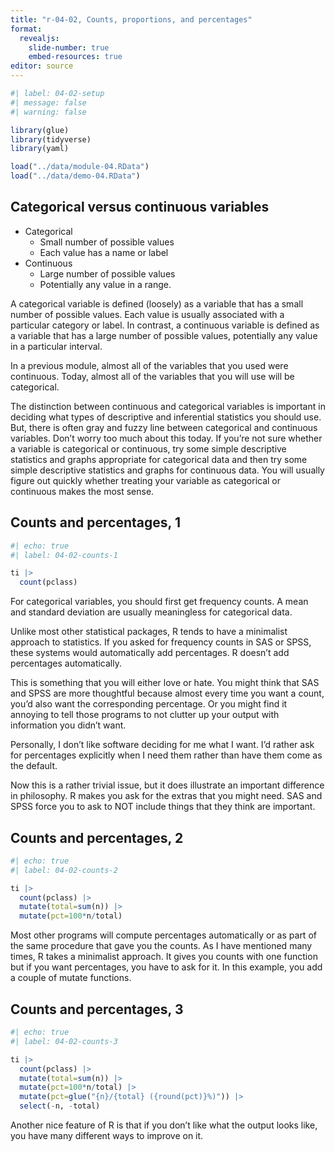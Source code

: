 ```yaml
---
title: "r-04-02, Counts, proportions, and percentages"
format: 
  revealjs:
    slide-number: true
    embed-resources: true
editor: source
---
```


```r
#| label: 04-02-setup
#| message: false
#| warning: false

library(glue)
library(tidyverse)
library(yaml)

load("../data/module-04.RData")
load("../data/demo-04.RData")
```



## Categorical versus continuous variables

+ Categorical
  + Small number of possible values
  + Each value has a name or label
+ Continuous
  + Large number of possible values
  + Potentially any value in a range.
  
::: notes

A categorical variable is defined (loosely) as a variable that has a small number of possible values. Each value is usually associated with a particular category or label. In contrast, a continuous variable is defined as a variable that has a large number of possible values, potentially any value in a particular interval.

In a previous module, almost all of the variables that you used were continuous. Today, almost all of the variables that you will use will be categorical.

The distinction between continuous and categorical variables is important in deciding what types of descriptive and inferential statistics you should use. But, there is often gray and fuzzy line between categorical and continuous variables. Don't worry too much about this today. If you're not sure whether a variable is categorical or continuous, try some simple descriptive statistics and graphs appropriate for categorical data and then try some simple descriptive statistics and graphs for continuous data. You will usually figure out quickly whether treating your variable as categorical or continuous makes the most sense.

:::

## Counts and percentages, 1

```r
#| echo: true
#| label: 04-02-counts-1

ti |>
  count(pclass)
```

::: notes

For categorical variables, you should first get frequency counts. A mean and standard deviation are usually meaningless for categorical data.

Unlike most other statistical packages, R tends to have a minimalist approach to statistics. If you asked for frequency counts in SAS or SPSS, these systems would automatically add percentages. R doesn't add percentages automatically.

This is something that you will either love or hate. You might think that SAS and SPSS are more thoughtful because almost every time you want a count, you'd also want the corresponding percentage. Or you might find it annoying to tell those programs to not clutter up your output with information you didn't want.

Personally, I don't like software deciding for me what I want. I'd rather ask for percentages explicitly when I need them rather than have them come as the default.

Now this is a rather trivial issue, but it does illustrate an important difference in philosophy. R makes you ask for the extras that you might need. SAS and SPSS force you to ask to NOT include things that they think are important.

:::

## Counts and percentages, 2

```r
#| echo: true
#| label: 04-02-counts-2

ti |>
  count(pclass) |>
  mutate(total=sum(n)) |>
  mutate(pct=100*n/total)
```

::: notes

Most other programs will compute percentages automatically or as part of the same procedure that gave you the counts. As I have mentioned many times, R takes a minimalist approach. It gives you counts with one function but if you want percentages, you have to ask for it. In this example, you add a couple of mutate functions.

:::

## Counts and percentages, 3

```r
#| echo: true
#| label: 04-02-counts-3

ti |>
  count(pclass) |>
  mutate(total=sum(n)) |>
  mutate(pct=100*n/total) |>
  mutate(pct=glue("{n}/{total} ({round(pct)}%)")) |>
  select(-n, -total)
```

::: notes

Another nice feature of R is that if you don't like what the output looks like, you have many different ways to improve on it.

:::
